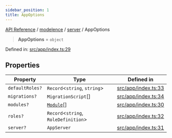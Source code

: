 ```yaml
---
sidebar_position: 1
title: AppOptions
---
```


[API Reference](/api-reference/modelence/server/type-aliases/../../../index) / [modelence](/api-reference/modelence/server/type-aliases/../../index) / [server](/api-reference/modelence/server/type-aliases/../index) / AppOptions

> **AppOptions** = `object`

Defined in: [src/app/index.ts:29](https://github.com/modelence/modelence/blob/fed92f905c4099b4fe8aa5bb14be6b6350b1741d/packages/modelence/src/app/index.ts#L29)

## Properties

| Property | Type | Defined in |
| ------ | ------ | ------ |
| <a id="defaultroles"></a> `defaultRoles?` | `Record`\<`string`, `string`\> | [src/app/index.ts:33](https://github.com/modelence/modelence/blob/fed92f905c4099b4fe8aa5bb14be6b6350b1741d/packages/modelence/src/app/index.ts#L33) |
| <a id="migrations"></a> `migrations?` | `MigrationScript`[] | [src/app/index.ts:34](https://github.com/modelence/modelence/blob/fed92f905c4099b4fe8aa5bb14be6b6350b1741d/packages/modelence/src/app/index.ts#L34) |
| <a id="modules"></a> `modules?` | [`Module`](/api-reference/modelence/server/type-aliases/../classes/Module)[] | [src/app/index.ts:30](https://github.com/modelence/modelence/blob/fed92f905c4099b4fe8aa5bb14be6b6350b1741d/packages/modelence/src/app/index.ts#L30) |
| <a id="roles"></a> `roles?` | `Record`\<`string`, `RoleDefinition`\> | [src/app/index.ts:32](https://github.com/modelence/modelence/blob/fed92f905c4099b4fe8aa5bb14be6b6350b1741d/packages/modelence/src/app/index.ts#L32) |
| <a id="server"></a> `server?` | `AppServer` | [src/app/index.ts:31](https://github.com/modelence/modelence/blob/fed92f905c4099b4fe8aa5bb14be6b6350b1741d/packages/modelence/src/app/index.ts#L31) |
